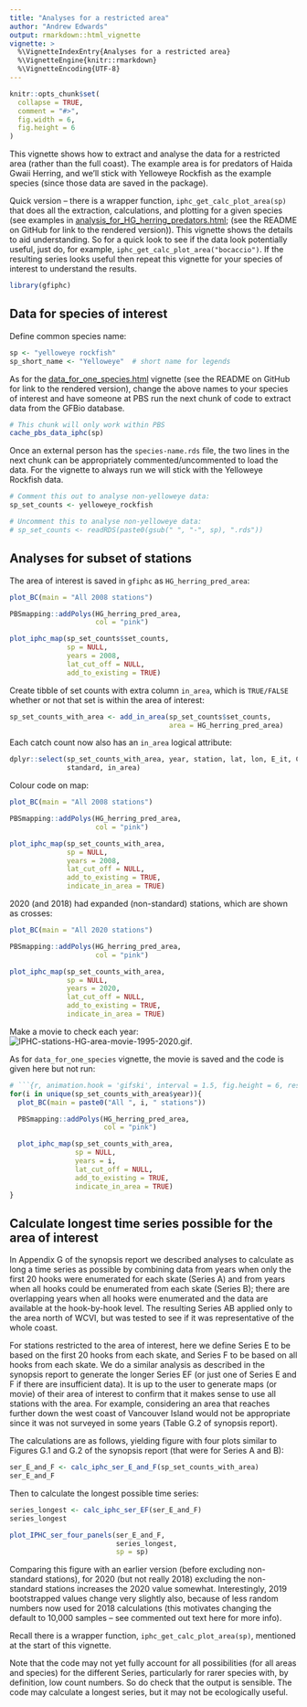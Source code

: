 ```yaml
---
title: "Analyses for a restricted area"
author: "Andrew Edwards"
output: rmarkdown::html_vignette
vignette: >
  %\VignetteIndexEntry{Analyses for a restricted area}
  %\VignetteEngine{knitr::rmarkdown}
  %\VignetteEncoding{UTF-8}
---
```


```r
knitr::opts_chunk$set(
  collapse = TRUE,
  comment = "#>",
  fig.width = 6,
  fig.height = 6
)
```

This vignette shows how to extract and analyse the data for a restricted area
(rather than the full coast). The example area is for predators of Haida Gwaii
Herring, and we'll stick with Yelloweye Rockfish as the example species (since
those data are saved in the package).

Quick version -- there is a wrapper function, `iphc_get_calc_plot_area(sp)` that
does all the extraction, calculations, and plotting for a given species
(see examples in
[analysis_for_HG_herring_predators.html](analysis_for_HG_herring_predators.html);
(see the README on GitHub for link to the rendered version)).
This vignette shows
the details to aid understanding. So for a quick look to see if the data look
potentially useful, just do, for example,
`iphc_get_calc_plot_area("bocaccio")`. If the resulting series looks useful then
repeat this vignette for your species of interest to understand the results.

```r
library(gfiphc)
```

## Data for species of interest

Define common species name:
```r
sp <- "yelloweye rockfish"
sp_short_name <- "Yelloweye"  # short name for legends
```

As for the [data_for_one_species.html](data_for_one_species.html) vignette (see the
README on GitHub for link to the rendered version), change the above names to your
species of interest and have someone at PBS run the next chunk of code to extract data from
the GFBio database.
```r
# This chunk will only work within PBS
cache_pbs_data_iphc(sp)
```

Once an external person has the `species-name.rds` file, the two lines in the
next chunk can be appropriately commented/uncommented to load the data. For the
vignette to always run we will stick with the Yelloweye Rockfish data.
```r
# Comment this out to analyse non-yelloweye data:
sp_set_counts <- yelloweye_rockfish

# Uncomment this to analyse non-yelloweye data:
# sp_set_counts <- readRDS(paste0(gsub(" ", "-", sp), ".rds"))
```

## Analyses for subset of stations

The area of interest is saved in `gfiphc` as `HG_herring_pred_area`:
```r
plot_BC(main = "All 2008 stations")

PBSmapping::addPolys(HG_herring_pred_area,
                     col = "pink")

plot_iphc_map(sp_set_counts$set_counts,
              sp = NULL,
              years = 2008,
              lat_cut_off = NULL,
              add_to_existing = TRUE)
```

Create tibble of set counts with extra column `in_area`, which is `TRUE/FALSE`
whether or not that set is within the area of interest:
```r
sp_set_counts_with_area <- add_in_area(sp_set_counts$set_counts,
                                       area = HG_herring_pred_area)
```

Each catch count now also has an `in_area` logical attribute:
```r
dplyr::select(sp_set_counts_with_area, year, station, lat, lon, E_it, C_it, usable,
              standard, in_area)
```

Colour code on map:
```r
plot_BC(main = "All 2008 stations")

PBSmapping::addPolys(HG_herring_pred_area,
                     col = "pink")

plot_iphc_map(sp_set_counts_with_area,
              sp = NULL,
              years = 2008,
              lat_cut_off = NULL,
              add_to_existing = TRUE,
              indicate_in_area = TRUE)
```

2020 (and 2018) had expanded (non-standard) stations, which are shown as crosses:
```r
plot_BC(main = "All 2020 stations")

PBSmapping::addPolys(HG_herring_pred_area,
                     col = "pink")

plot_iphc_map(sp_set_counts_with_area,
              sp = NULL,
              years = 2020,
              lat_cut_off = NULL,
              add_to_existing = TRUE,
              indicate_in_area = TRUE)
```

Make a movie to check each year:
![IPHC-stations-HG-area-movie-1995-2020.gif](IPHC-stations-HG-area-movie-1995-2020.gif).

As for `data_for_one_species` vignette, the movie is saved and the code is
given here but not run:
```r
# ```{r, animation.hook = 'gifski', interval = 1.5, fig.height = 6, results = FALSE}
for(i in unique(sp_set_counts_with_area$year)){
  plot_BC(main = paste0("All ", i, " stations"))

  PBSmapping::addPolys(HG_herring_pred_area,
                       col = "pink")

  plot_iphc_map(sp_set_counts_with_area,
                sp = NULL,
                years = i,
                lat_cut_off = NULL,
                add_to_existing = TRUE,
                indicate_in_area = TRUE)
}
```

## Calculate longest time series possible for the area of interest

In Appendix G of the synopsis report we described analyses to calculate as long
a time series as possible by combining data from years when only the first 20 hooks
were enumerated for each skate (Series A) and from years when all hooks could be enumerated
from each skate (Series B); there are overlapping years when all hooks were
enumerated and the data are available at the hook-by-hook level. The resulting
Series AB applied only to the area north of WCVI, but was tested to see if it was
representative of the whole coast.

For stations restricted to the area of interest, here we define Series E to be
based on the first 20 hooks from each skate, and Series F to be based on all
hooks from each skate. We do a similar analysis as described in the synopsis
report to generate the longer Series EF (or just one of Series E and F if there are
insufficient data). It is up to the user to generate maps (or movie) of their area
of interest to confirm that it makes sense to use all stations with the
area. For example, considering an area that reaches further down the west coast
of Vancouver Island would not be appropriate since it was not surveyed in some
years (Table G.2 of synopsis report).

The calculations are as follows, yielding figure with four plots similar to Figures G.1 and
G.2 of the synopsis report (that were for Series A and B):
```r
ser_E_and_F <- calc_iphc_ser_E_and_F(sp_set_counts_with_area)
ser_E_and_F
```

Then to calculate the longest possible time series:
```r
series_longest <- calc_iphc_ser_EF(ser_E_and_F)
series_longest

plot_IPHC_ser_four_panels(ser_E_and_F,
                          series_longest,
                          sp = sp)
```
Comparing this figure with an earlier version (before excluding non-standard
stations), for 2020 (but not really 2018) excluding the non-standard
stations increases the 2020 value somewhat. Interestingly, 2019 bootstrapped
values change
very slightly also, because of less random numbers now used for 2018
calculations (this motivates changing the default to 10,000 samples -- see
commented out text here for more info).
<!-- Andy has saved: -->
<!-- `analysis_for_restricted_area_before_correcting_series_calcs.html` -->
<!-- `analysis_for_restricted_area_after_correcting_still_1000_bootstraps.html` -->
<!-- `analysis_for_restricted_area_after_correcting_with_10000_bootstraps.html`-->
<!-- Latter will be the same as going onwards, but has y_lim=c(0, 3.4) in final -->
<!-- plot function to make axes the same. -->

Recall there is a wrapper function, `iphc_get_calc_plot_area(sp)`, mentioned at
the start of this vignette.

Note that the code may not yet fully account for all possibilities (for all
areas and species) for the different Series, particularly for rarer species
with, by definition, low count numbers. So do check that the output is
sensible. The code may calculate a longest series, but it may not be
ecologically useful.
